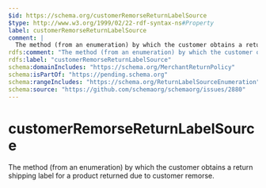```yaml
---
$id: https://schema.org/customerRemorseReturnLabelSource
$type: http://www.w3.org/1999/02/22-rdf-syntax-ns#Property
label: customerRemorseReturnLabelSource
comment: |
  The method (from an enumeration) by which the customer obtains a return shipping label for a product returned due to customer remorse.
rdfs:comment: "The method (from an enumeration) by which the customer obtains a return shipping label for a product returned due to customer remorse."
rdfs:label: "customerRemorseReturnLabelSource"
schema:domainIncludes: "https://schema.org/MerchantReturnPolicy"
schema:isPartOf: "https://pending.schema.org"
schema:rangeIncludes: "https://schema.org/ReturnLabelSourceEnumeration"
schema:source: "https://github.com/schemaorg/schemaorg/issues/2880"
---
```


# customerRemorseReturnLabelSource

The method (from an enumeration) by which the customer obtains a return shipping label for a product returned due to customer remorse.

